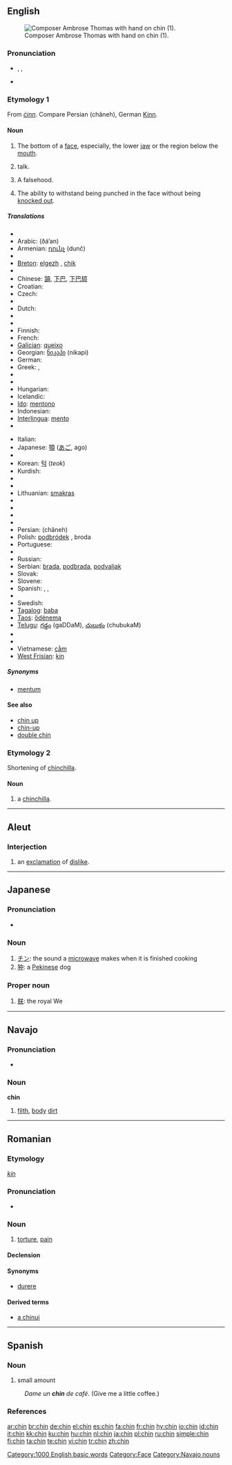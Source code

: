 {{also|Chin|chín}}
==English==
[[Image:Ambroise Thomas 2.jpg|thumb|right|Composer Ambrose Thomas with hand on chin (1).]]

===Pronunciation===
* {{enPR|chĭn}}, {{IPA|/tʃɪn/}}, {{SAMPA|/tSIn/}}
* {{audio|en-us-chin.ogg|Audio (US)}}
*: {{rhymes|ɪn}}

===Etymology 1===
From {{etyl|ang}} ''[[cinn|ċinn]]''. Compare Persian {{fa-Arab|[[چانه]]}} (châneh), German [[Kinn]].

====Noun====
{{en-noun}}

# The bottom of a [[face]], especially, the lower [[jaw]] or the region below the [[mouth]].
# {{slang|US}} talk.
# {{slang|UK}} A falsehood.
# {{boxing|uncountable}} The ability to withstand being punched in the face without being [[knock out|knocked out]].

=====Translations=====
{{trans-top|bottom of a face}}
* {{trreq|Albanian}}
* Arabic: {{Arab|[[ذقن|ذَقَن]]}} (ðá’an) {{f}}
* Armenian: [[դունչ]] (dunč)
* {{trreq|Basque}}
* [[Breton]]: [[elgezh]] {{f}}, [[chik]] {{m}}
* {{trreq|Catalan}}
* Chinese: [[頷]], [[下巴]], [[下巴颏]]
* Croatian: {{t+|hr|brada}}
* Czech: {{t-|cs|brada|f}}
* {{trreq|Danish}}
* Dutch: {{t+|nl|kin}}
* {{trreq|Esperanto}}
* {{trreq|Estonian}}
* Finnish: {{t+|fi|leuka}}
* French: {{t+|fr|menton|m}}
* [[Galician]]: [[queixo]] {{m}}
* Georgian: [[ნიკაპი]] (nikapi)
* German: {{t+|de|Kinn|n}}
* Greek: {{t+|el|σαγόνι|n|sc=Grek}}, {{t+|el|πηγούνι|n|sc=Grek}}
* {{trreq|Hebrew}}
* {{trreq|Hindi}}
* Hungarian: {{t+|hu|áll}}
* Icelandic: {{t-|is|haka|f}}
* [[Ido]]: [[mentono]]
* Indonesian: {{t+|id|dagu|xs=Indonesian}}
* [[Interlingua]]: [[mento]]
* {{trreq|Irish}}
{{trans-mid}}
* Italian: {{t+|it|mento|m}}
* Japanese: [[顎]] ([[あご]], ago)
* {{trreq|Khmer}}
* Korean: [[턱]] (''teok'')
* Kurdish: {{KUchar|[[چه‌ناگه‌]]}}
* {{trreq|Latin}}
* {{trreq|Latvian}}
* Lithuanian: [[smakras]] {{m}}
* {{trreq|Maltese}}
* {{trreq|Maori}}
* {{trreq|Norwegian}}
* {{trreq|Old English}}
* Persian: {{fa-Arab|[[چانه]]}} (châneh)
* Polish: [[podbródek]] {{m}}, broda {{f}}
* Portuguese: {{t+|pt|queixo|m}}
* {{trreq|Romanian}}
* Russian: {{t+|ru|подбородок|m|tr=podboródok|sc=Cyrl}}
* Serbian: [[brada]], [[podbrada]], [[podvaljak]]
* Slovak: {{t-|sk|brada|f}}
* Slovene: {{t+|sl|brada|f}}
* Spanish: {{t+|es|barbilla|f}}, {{t+|es|mentón|m}}, {{t+|es|pera|f}}
* {{trreq|Swahili}}
* Swedish: {{t+|sv|haka|c}}
* [[Tagalog]]: [[baba#Tagalog|baba]]
* [[Taos]]: [[ȍdénemą]]
* [[Telugu]]: [[గడ్డం]] (gaDDaM), [[చుబుకం]] (chubukaM)
* {{trreq|Thai}}
* {{trreq|Turkish}}
* Vietnamese: [[cằm]]
* [[West Frisian]]: [[kin]]
{{trans-bottom}}

=====Synonyms=====
* [[mentum]]

====See also====
* [[chin up]]
* [[chin-up]]
* [[double chin]]

===Etymology 2===
Shortening of [[chinchilla]].

====Noun====
{{en-noun}}

# {{endearing}} a [[chinchilla]].

[[Category:1000 English basic words]]
[[Category:Face]]

----

==Aleut==

===Interjection===
{{infl|ale|interjection}}

# an [[exclamation]] of [[dislike]].

----

==Japanese==

===Pronunciation===
* {{IPA|[cɕin]|lang=ja}}

===Noun===
{{ja-noun|r|hira=ちん}}

# [[チン]]: the sound a [[microwave]] makes when it is finished cooking
# [[狆]]: a [[Pekinese]] dog

===Proper noun===
{{ja-pos|r|proper|hira=ちん}}

# [[朕]]: the royal We

----

==Navajo==

===Pronunciation===
* {{IPA|[ʧʰɪ̀n]|lang=nv}}

===Noun===
'''chin'''

# [[filth]], [[body]] [[dirt]]

[[Category:Navajo nouns]]

----

==Romanian==

===Etymology===
{{etyl|hu|ro}} ''[[kín]]''

===Pronunciation===
* {{IPA|[kin]|lang=ro}}

===Noun===
{{ro-noun|gend=n|pl=chinuri}}

# [[torture]], [[pain]]

====Declension====
{{ro-noun-n|pl=chinuri|def=chinul}}

====Synonyms====
* [[durere]]

====Derived terms====
* [[chinui|a chinui]]

----

==Spanish==

===Noun===
{{es-noun-m|pl=chines}}

# {{context|Dominican Republic|slang|lang=es}} small amount
: ''Dame un '''chin''' de café''. (Give me a little coffee.)

===References===
{{User:Bequw/como-hablamos}}

[[ar:chin]]
[[br:chin]]
[[de:chin]]
[[el:chin]]
[[es:chin]]
[[fa:chin]]
[[fr:chin]]
[[hy:chin]]
[[io:chin]]
[[id:chin]]
[[it:chin]]
[[kk:chin]]
[[ku:chin]]
[[hu:chin]]
[[nl:chin]]
[[ja:chin]]
[[pl:chin]]
[[ru:chin]]
[[simple:chin]]
[[fi:chin]]
[[ta:chin]]
[[te:chin]]
[[vi:chin]]
[[tr:chin]]
[[zh:chin]]